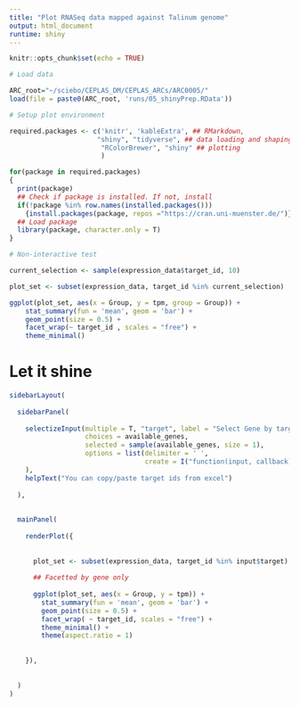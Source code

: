 ```yaml
---
title: "Plot RNASeq data mapped against Talinum genome"
output: html_document
runtime: shiny
---
```


```r
knitr::opts_chunk$set(echo = TRUE)

```


```r

# Load data

ARC_root="~/sciebo/CEPLAS_DM/CEPLAS_ARCs/ARC0005/"
load(file = paste0(ARC_root, 'runs/05_shinyPrep.RData'))

```


```r

# Setup plot environment 

required.packages <- c('knitr', 'kableExtra', ## RMarkdown, 
                      "shiny", "tidyverse", ## data loading and shaping
                       "RColorBrewer", "shiny" ## plotting
                       )

for(package in required.packages)
{
  print(package)
  ## Check if package is installed. If not, install
  if(!package %in% row.names(installed.packages()))
    {install.packages(package, repos ="https://cran.uni-muenster.de/")}
  ## Load package
  library(package, character.only = T)
}

```


```r


# Non-interactive test

current_selection <- sample(expression_data$target_id, 10)

plot_set <- subset(expression_data, target_id %in% current_selection)

ggplot(plot_set, aes(x = Group, y = tpm, group = Group)) + 
    stat_summary(fun = 'mean', geom = 'bar') +
    geom_point(size = 0.5) +
    facet_wrap(~ target_id , scales = "free") + 
    theme_minimal()

```

# Let it shine

```r

sidebarLayout(
  
  sidebarPanel(
    
    selectizeInput(multiple = T, "target", label = "Select Gene by target id",
                   choices = available_genes, 
                   selected = sample(available_genes, size = 1),
                   options = list(delimiter = ' ',
                                  create = I("function(input, callback){return {value: input, text: input};}"))
    ),
    helpText("You can copy/paste target ids from excel")
    
  ),
  
  
  mainPanel(
    
    renderPlot({
      
      
      plot_set <- subset(expression_data, target_id %in% input$target)
      
      ## Facetted by gene only
      
      ggplot(plot_set, aes(x = Group, y = tpm)) + 
        stat_summary(fun = 'mean', geom = 'bar') +
        geom_point(size = 0.5) +
        facet_wrap( ~ target_id, scales = "free") + 
        theme_minimal() + 
        theme(aspect.ratio = 1)
      
      
    }),
    
    
  )
)
  


```


